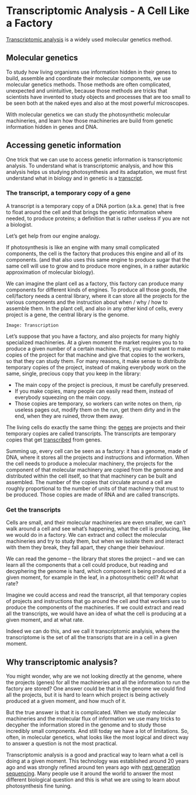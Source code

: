 # Transcriptomic Analysis - A Cell Like a Factory

[Transcriptomic analysis](https://en.wikipedia.org/wiki/RNA-Seq) is a widely used molecular genetics method.

## Molecular genetics

To study how living organisms use information hidden in their genes to build, assemble and coordinate their molecular components, we use molecular genetics methods. Those methods are often complicated, unexpected and unintuitive, because those methods are tricks that scientists have invented to study objects and processes that are too small to be seen both at the naked eyes and also at the most powerful microscopes.

With molecular genetics we can study the photosynthetic molecular machineries, and learn how those machineries are build from genetic information hidden in genes and DNA.

## Accessing genetic information

One trick that we can use to access genetic information is transcriptomic analysis. To understand what is transcriptomic analysis, and how this analysis helps us studying photosynthesis and its adaptation, we must first understand what in biology and in genetic is a [transcript](https://en.wikipedia.org/wiki/Messenger_RNA).

### The transcript, a temporary copy of a gene

A transcript is a temporary copy of a DNA portion (a.k.a. gene) that is free to float around the cell and that brings the genetic information where needed, to produce proteins; a definition that is rather useless if you are not a biologist.

Let's get help from our engine analogy.

If photosynthesis is like an engine with many small complicated components, the cell is the factory that produces this engine and all of its components. (and that also uses this same engine to produce sugar that the same cell will use to grow and to produce more engines, in a rather autarkic approximation of molecular biology).

We can imagine the plant cell as a factory, this factory can produce many components for different kinds of engines. To produce all those goods, the cell/factory needs a central library, where it can store all the projects for the various components and the instruction about when / why / how to assemble them. In the plant cell, and also in any other kind of cells, every project is a gene, the central library is the genome.

```
Image: Transcription
```

Let's suppose that you have a factory, and also  projects for many highly specialized machineries. At a given moment the market requires you to to produce a given number of a certain machine. First, you might want to make copies of the project for that machine and give that copies to the workers, so that they can study them. For many reasons, it make sense to distribute temporary copies of the project, instead of making everybody work on the same, single, precious copy that you keep in the library:

- The main copy of the project is precious, it must be carefully preserved.
- If you make copies, many people can easily read them, instead of everybody squeezing on the main copy.
- Those copies are temporary, so workers can write notes on them, rip useless pages out, modify them on the run, get them dirty and in the end, when they are ruined, throw them away.

The living cells do exactly the same thing: the [genes](https://en.wikipedia.org/wiki/Gene) are projects and their temporary copies are called transcripts. The transcripts are temporary copies that get [transcribed](https://en.wikipedia.org/wiki/Transcription_(biology)) from genes.

Summing up, every cell can be seen as a factory: it has a genome, made of DNA, where it stores all the projects and instructions and information. When the cell needs to produce a molecular machinery, the projects for the component of that molecular machinery are copied from the genome and distributed within the cell itself, so that that machinery can be built and assembled. The number of the copies that circulate around a cell are roughly proportional to the number of units of that machinery that must to be produced. Those copies are made of RNA and are called transcripts.

### Get the transcripts

Cells are small, and their molecular machineries are even smaller, we can't walk around a cell and see what's happening, what the cell is producing, like we would do in a factory. We can extract and collect the molecular machineries and try to study them, but when we isolate them and interact with them they break, they fall apart, they change their behaviour.

We can read the genome -- the library that stores the project -- and we can learn all the components that a cell could produce, but reading and decyphering the genome is hard, which component is being produced at a given moment, for example in the leaf, in a photosynthetic cell? At what rate?

Imagine we could access and read the transcript, all that temporary copies of projects and instructions that go around the cell and that workers use to produce the components of the machineries. If we could extract and read all the transcripts, we would have an idea of what the cell is producing at a given moment, and at what rate.

Indeed we can do this, and we call it transcriptomic analyisis, where the transcriptome is the set of all the transcripts that are in a cell in a given moment.

## Why transcriptomic analysis?

You might wonder, why are we not looking directly at the genome, where the projects (genes) for all the machineries and all the information to run the factory are stored? One answer could be that in the genome we could find all the projects, but it is hard to learn which project is being actively produced at a given moment, and how much of it.

But the true answer is that it is complicated. When we study molecular machineries and the molecular flux of information we use many tricks to decypher the information stored in the genome and to study those incredibly small components. And still today we have a lot of limitations. So, often, in molecular genetics, what looks like the most logical and direct way to answer a question is not the most practical.

Transcriptomic analysis is a good and practical way to learn what a cell is doing at a given moment. This technology was established around 20 years ago and was strongly refined around ten years ago with [next generation sequencing](https://en.wikipedia.org/wiki/DNA_sequencing#Next-generation_methods). Many people use it around the world to answer the most different biological question and this is what we are using to learn about photosynthesis fine tuning.
